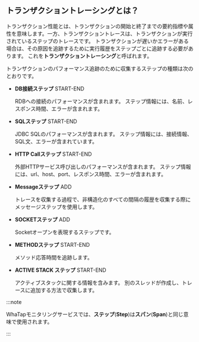 ## トランザクショントレーシングとは？

トランザクション性能とは、トランザクションの開始と終了までの要約指標や属性を意味します。一方、トランザクショントレースは、トランザクションが実行されているステップのトレースです。 トランザクションが遅いかエラーがある場合は、その原因を追跡するために実行履歴をステップごとに追跡する必要があります。 これを**トランザクショントレーシング**と呼ばれます。

トランザクションのパフォーマンス追跡のために収集するステップの種類は次のとおりです。

-   **DB接続ステップ** <span class='type'>START-END</span>

    RDBへの接続のパフォーマンスが含まれます。 ステップ情報には、名前、レスポンス時間、エラーが含まれます。

-   **SQLステップ** <span class='type'>START-END</span>

    JDBC SQLのパフォーマンスが含まれます。 ステップ情報には、接続情報、SQL文、エラーが含まれています。

-   **HTTP Callステップ** <span class='type'>START-END</span>

    外部HTTPサービス呼び出しのパフォーマンスが含まれます。 ステップ情報には、url、host、port、レスポンス時間、エラーが含まれます。

-   **Messageステップ** <span class='type'>ADD</span>

    トレースを収集する過程で、非構造化のすべての間隔の履歴を収集する際にメッセージステップを使用します。  

-   **SOCKETステップ** <span class='type'>ADD</span>

    Socketオープンを表現するステップです。

-   **METHODステップ** <span class='type'>START-END</span>

    メソッド応答時間を追跡します。

-   **ACTIVE STACK ステップ** <span class='type'>START-END</span>

    アクティブスタックに関する情報を含みます。 別のスレッドが作成し、トレースに追加する方法で収集します。

:::note

WhaTapモニタリングサービスでは、**ステップ**(**Step**)は**スパン**(**Span**)と同じ意味で使用されます。

:::
